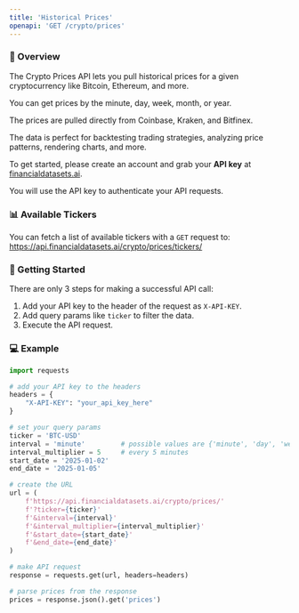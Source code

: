 ```yaml
---
title: 'Historical Prices'
openapi: 'GET /crypto/prices'
---
```


### 👋  Overview
The Crypto Prices API lets you pull historical prices for a given cryptocurrency like Bitcoin, Ethereum, and more.  

You can get prices by the minute, day, week, month, or year.

The prices are pulled directly from Coinbase, Kraken, and Bitfinex.

The data is perfect for backtesting trading strategies, analyzing price patterns, rendering charts, and more.

To get started, please create an account and grab your <b>API key</b> at [financialdatasets.ai](https://financialdatasets.ai).

You will use the API key to authenticate your API requests.

### 📊 Available Tickers
You can fetch a list of available tickers with a `GET` request to:
https://api.financialdatasets.ai/crypto/prices/tickers/

###  🚀  Getting Started
There are only 3 steps for making a successful API call:
1. Add your API key to the header of the request as `X-API-KEY`.
2. Add query params like `ticker` to filter the data.
3. Execute the API request.

### 💻  Example

```python Prices
import requests

# add your API key to the headers
headers = {
    "X-API-KEY": "your_api_key_here"
}

# set your query params
ticker = 'BTC-USD'
interval = 'minute'         # possible values are {'minute', 'day', 'week', 'month', 'year'}
interval_multiplier = 5     # every 5 minutes
start_date = '2025-01-02'
end_date = '2025-01-05'

# create the URL
url = (
    f'https://api.financialdatasets.ai/crypto/prices/'
    f'?ticker={ticker}'
    f'&interval={interval}'
    f'&interval_multiplier={interval_multiplier}'
    f'&start_date={start_date}'
    f'&end_date={end_date}'
)

# make API request
response = requests.get(url, headers=headers)

# parse prices from the response
prices = response.json().get('prices')
```